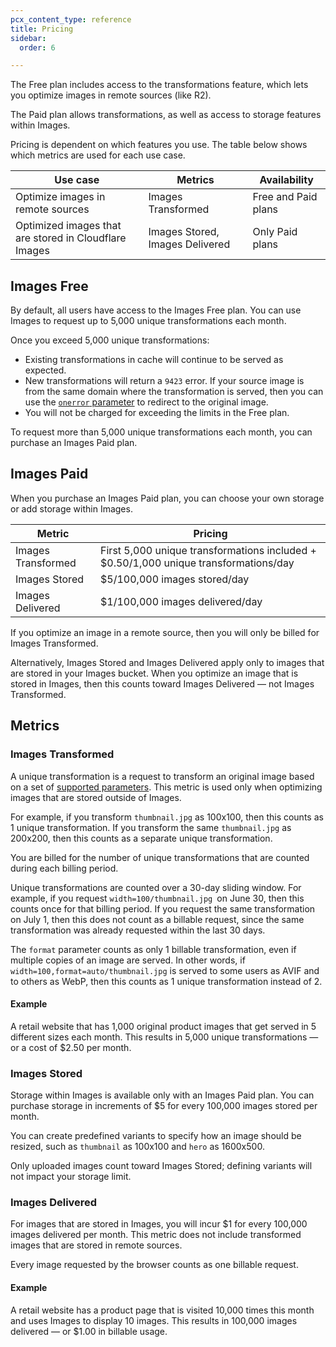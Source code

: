 ```yaml
---
pcx_content_type: reference
title: Pricing
sidebar:
  order: 6

---
```


<Plan type="all" />

The Free plan includes access to the transformations feature, which lets you optimize images in remote sources (like R2). 

The Paid plan allows transformations, as well as access to storage features within Images.

Pricing is dependent on which features you use. The table below shows which metrics are used for each use case.

| Use case | Metrics | Availability |
|----------|---------|--------------|
| Optimize images in remote sources | Images Transformed | Free and Paid plans |
| Optimized images that are stored in Cloudflare Images | Images Stored, Images Delivered | Only Paid plans |

## Images Free

By default, all users have access to the Images Free plan. You can use Images to request up to 5,000 unique transformations each month.

Once you exceed 5,000 unique transformations:

- Existing transformations in cache will continue to be served as expected.
- New transformations will return a `9423` error. If your source image is from the same domain where the transformation is served, then you can use the [`onerror` parameter](/images/transform-images/transform-via-url/#onerror) to redirect to the original image.
- You will not be charged for exceeding the limits in the Free plan.

To request more than 5,000 unique transformations each month, you can purchase an Images Paid plan.

## Images Paid 

When you purchase an Images Paid plan, you can choose your own storage or add storage within Images.

| Metric | Pricing |
|--------|---------|
| Images Transformed | First 5,000 unique transformations included + $0.50/1,000 unique transformations/day |
| Images Stored | $5/100,000 images stored/day |
| Images Delivered | $1/100,000 images delivered/day |

If you optimize an image in a remote source, then you will only be billed for Images Transformed.

Alternatively, Images Stored and Images Delivered apply only to images that are stored in your Images bucket. When you optimize an image that is stored in Images, then this counts toward Images Delivered — not Images Transformed.

## Metrics

### Images Transformed

A unique transformation is a request to transform an original image based on a set of [supported parameters](/images/transform-images/transform-via-url/#options). This metric is used only when optimizing images that are stored outside of Images.

For example, if you transform `thumbnail.jpg` as 100x100, then this counts as 1 unique transformation. If you transform the same `thumbnail.jpg` as 200x200, then this counts as a separate unique transformation.

You are billed for the number of unique transformations that are counted during each billing period.

Unique transformations are counted over a 30-day sliding window. For example, if you request `width=100/thumbnail.jpg `on June 30, then this counts once for that billing period. If you request the same transformation on July 1, then this does not count as a billable request, since the same transformation was already requested within the last 30 days.

The `format` parameter counts as only 1 billable transformation, even if multiple copies of an image are served. In other words, if `width=100,format=auto/thumbnail.jpg` is served to some users as AVIF and to others as WebP, then this counts as 1 unique transformation instead of 2.

#### Example

A retail website that has 1,000 original product images that get served in 5 different sizes each month. This results in 5,000 unique transformations — or a cost of $2.50 per month.

### Images Stored 

Storage within Images is available only with an Images Paid plan. You can purchase storage in increments of $5 for every 100,000 images stored per month.

You can create predefined variants to specify how an image should be resized, such as `thumbnail` as 100x100 and `hero` as 1600x500.

Only uploaded images count toward Images Stored; defining variants will not impact your storage limit.

### Images Delivered 

For images that are stored in Images, you will incur $1 for every 100,000 images delivered per month. This metric does not include transformed images that are stored in remote sources.

Every image requested by the browser counts as one billable request.

#### Example

A retail website has a product page that is visited 10,000 times this month and uses Images to display 10 images. This results in 100,000 images delivered — or $1.00 in billable usage.
